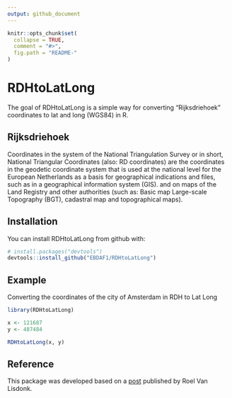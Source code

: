 ```yaml
---
output: github_document
---
```


<!-- README.md is generated from README.Rmd. Please edit that file -->

```r
knitr::opts_chunk$set(
  collapse = TRUE,
  comment = "#>",
  fig.path = "README-"
)
```

# RDHtoLatLong

The goal of RDHtoLatLong is a simple way for converting "Rijksdriehoek" coordinates to lat and long (WGS84) in R.

## Rijksdriehoek
Coordinates in the system of the National Triangulation Survey or in short, National Triangular Coordinates (also: RD coordinates) are the coordinates in the geodetic coordinate system that is used at the national level for the European Netherlands as a basis for geographical indications and files, such as in a geographical information system (GIS). and on maps of the Land Registry and other authorities (such as: Basic map Large-scale Topography (BGT), cadastral map and topographical maps).

## Installation

You can install RDHtoLatLong from github with:

```r
# install.packages("devtools")
devtools::install_github("EBDAF1/RDHtoLatLong")
```

## Example

Converting the coordinates of the city of Amsterdam in RDH to Lat Long

```r
library(RDHtoLatLong)

x <- 121687
y <- 487484

RDHtoLatLong(x, y)
```

## Reference

This package was developed based on a [post](https://www.roelvanlisdonk.nl/2012/11/21/simple-way-for-converting-rijksdriehoek-coordinates-to-lat-and-long-wgs84-in-c/) published by Roel Van Lisdonk.
